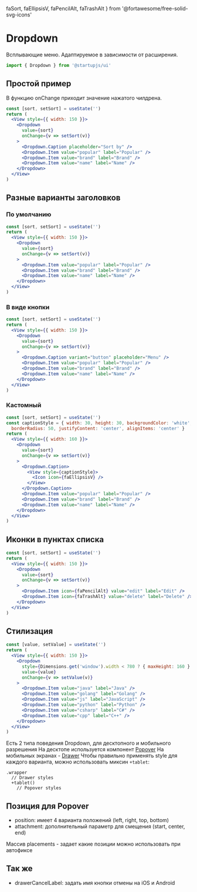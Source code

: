   faSort,
  faEllipsisV,
  faPencilAlt,
  faTrashAlt
} from '@fortawesome/free-solid-svg-icons'

# Dropdown
Всплывающие меню. Адаптируемое в зависимости от расширения.
```jsx
import { Dropdown } from '@startupjs/ui'
```

## Простой пример
В функцию onChange приходит значение нажатого чилдрена.
```jsx example
const [sort, setSort] = useState('')
return (
  <View style={{ width: 150 }}>
    <Dropdown
      value={sort}
      onChange={v => setSort(v)}
    >
      <Dropdown.Caption placeholder="Sort by" />
      <Dropdown.Item value="popular" label="Popular" />
      <Dropdown.Item value="brand" label="Brand" />
      <Dropdown.Item value="name" label="Name" />
    </Dropdown>
  </View>
)
```

## Разные варианты заголовков
### По умолчанию
```jsx example
const [sort, setSort] = useState('')
return (
  <View style={{ width: 150 }}>
    <Dropdown
      value={sort}
      onChange={v => setSort(v)}
    >
      <Dropdown.Item value="popular" label="Popular" />
      <Dropdown.Item value="brand" label="Brand" />
      <Dropdown.Item value="name" label="Name" />
    </Dropdown>
  </View>
)
```

### В виде кнопки
```jsx example
const [sort, setSort] = useState('')
return (
  <View style={{ width: 150 }}>
    <Dropdown
      value={sort}
      onChange={v => setSort(v)}
    >
      <Dropdown.Caption variant="button" placeholder="Menu" />
      <Dropdown.Item value="popular" label="Popular" />
      <Dropdown.Item value="brand" label="Brand" />
      <Dropdown.Item value="name" label="Name" />
    </Dropdown>
  </View>
)
```

### Кастомный
```jsx example
const [sort, setSort] = useState('')
const captionStyle = { width: 30, height: 30, backgroundColor: 'white', 
  borderRadius: 50, justifyContent: 'center', alignItems: 'center' }
return (
  <View style={{ width: 160 }}>
    <Dropdown
      value={sort}
      onChange={v => setSort(v)}
    >
      <Dropdown.Caption>
        <View style={captionStyle}>
          <Icon icon={faEllipsisV} />
        </View>
      </Dropdown.Caption>
      <Dropdown.Item value="popular" label="Popular" />
      <Dropdown.Item value="brand" label="Brand" />
      <Dropdown.Item value="name" label="Name" />
    </Dropdown>
  </View>
)
```

## Иконки в пунктах списка
```jsx example
const [sort, setSort] = useState('')
return (
  <View style={{ width: 150 }}>
    <Dropdown
      value={sort}
      onChange={v => setSort(v)}
    >
      <Dropdown.Item icon={faPencilAlt} value="edit" label="Edit" />
      <Dropdown.Item icon={faTrashAlt} value="delete" label="Delete" />
    </Dropdown>
  </View>
)
```

## Стилизация
```jsx example
const [value, setValue] = useState('')
return (
  <View style={{ width: 150 }}>
    <Dropdown
      style={Dimensions.get('window').width < 780 ? { maxHeight: 160 } : { maxHeight: 100 }}
      value={value}
      onChange={v => setValue(v)}
    >
      <Dropdown.Item value="java" label="Java" />
      <Dropdown.Item value="golang" label="Golang" />
      <Dropdown.Item value="js" label="JavaScript" />
      <Dropdown.Item value="python" label="Python" />
      <Dropdown.Item value="csharp" label="C#" />
      <Dropdown.Item value="cpp" label="C++" />
    </Dropdown>
  </View>
)
```

Есть 2 типа поведения Dropdown, для десктопного и мобильного разрешения
На десктопе используется компонент [Popover](/docs/popups/Popover)
На мобильных экранах - [Drawer](/docs/popups/Drawer)
Чтобы правильно применять style для каждого варианта, можно использовать миксин `+tablet`:
```styl
.wrapper
  // Drawer styles
  +tablet()
    // Popover styles
```

## Позиция для Popover
- position: имеет 4 варианта положений (left, right, top, bottom)
- attachment: дополнительный параметр для смещения (start, center, end)

Массив placements - задает какие позиции можно использовать при автофиксе

## Так же
- drawerCancelLabel: задать имя кнопки отмены на iOS и Android
<Br lines={10} />
